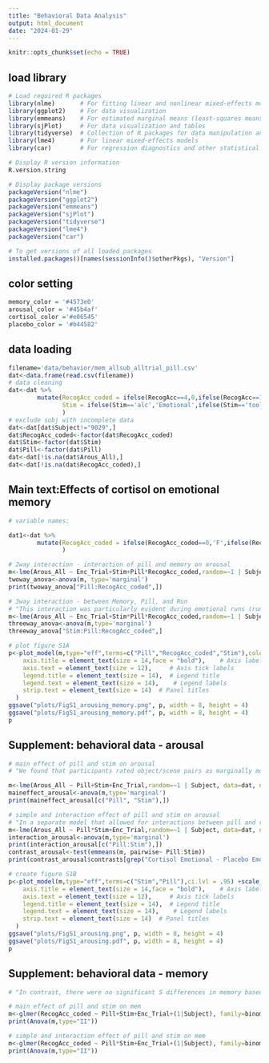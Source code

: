 ```yaml
---
title: "Behavioral Data Analysis"
output: html_document
date: "2024-01-29"
---
```


```r
knitr::opts_chunk$set(echo = TRUE)
```
## load library
```r
# Load required R packages
library(nlme)       # For fitting linear and nonlinear mixed-effects models
library(ggplot2)    # For data visualization
library(emmeans)    # For estimated marginal means (least-squares means)
library(sjPlot)     # For data visualization and tables
library(tidyverse)  # Collection of R packages for data manipulation and visualization
library(lme4)       # For linear mixed-effects models
library(car)        # For regression diagnostics and other statistical functions

# Display R version information
R.version.string

# Display package versions
packageVersion("nlme")
packageVersion("ggplot2")
packageVersion("emmeans")
packageVersion("sjPlot")
packageVersion("tidyverse")
packageVersion("lme4")
packageVersion("car")

# To get versions of all loaded packages
installed.packages()[names(sessionInfo()$otherPkgs), "Version"]
```
## color setting
```r

memory_color = '#4573e0'
arousal_color = '#45b4af'
cortisol_color ='#e06545'
placebo_color = '#b44582' 

```

## data loading
```r
filename='data/behavior/mem_allsub_alltrial_pill.csv'
dat<-data.frame(read.csv(filename))
# data cleaning 
dat<-dat %>%
        mutate(RecogAcc_coded = ifelse(RecogAcc==4,0,ifelse(RecogAcc==1,1,NA)),
               Stim = ifelse(Stim=='alc','Emotional',ifelse(Stim=='tool','Neutral',NA))
               )
# exclude subj with incomplete data
dat<-dat[dat$Subject!="9029",]
dat$RecogAcc_coded<-factor(dat$RecogAcc_coded)
dat$Stim<-factor(dat$Stim)
dat$Pill<-factor(dat$Pill)
dat<-dat[!is.na(dat$Arous_All),]
dat<-dat[!is.na(dat$RecogAcc_coded),]

```

## Main text:Effects of cortisol on emotional memory

```r
# variable names:

dat1<-dat %>%
        mutate(RecogAcc_coded = ifelse(RecogAcc_coded==0,'F',ifelse(RecogAcc_coded==1,'R',NA)),
               )

# 2way interaction - interaction of pill and memory on arousal
m<-lme(Arous_All ~ Enc_Trial+Stim+Pill*RecogAcc_coded,random=~1 | Subject,data=dat1)
twoway_anova<-anova(m, type='marginal')
print(twoway_anova["Pill:RecogAcc_coded",])

# 3way interaction - between Memory, Pill, and Run
# "This interaction was particularly evident during emotional runs (run x pill x memory: F(1,4007) = 7.20, p = .007; Figure S1A)."
m<-lme(Arous_All ~ Enc_Trial+Stim*Pill*RecogAcc_coded,random=~1 | Subject,data=dat1)
threeway_anova<-anova(m,type='marginal')
threeway_anova["Stim:Pill:RecogAcc_coded",]

# plot figure S1A
p<-plot_model(m,type="eff",terms=c("Pill","RecogAcc_coded","Stim"),colors=c(adjustcolor( memory_color, alpha.f = 0.4),adjustcolor( memory_color, alpha.f = 1),memory_color),dodge = .5, ci.lvl = .95, title = "")+  labs(x = "", y = "Arousal",colour="Memory") + theme_classic()  +theme(
    axis.title = element_text(size = 14,face = "bold"),    # Axis labels
    axis.text = element_text(size = 12),     # Axis tick labels
    legend.title = element_text(size = 14),  # Legend title
    legend.text = element_text(size = 14),    # Legend labels
    strip.text = element_text(size = 14)  # Panel titles
  )
ggsave("plots/FigS1_arousing_memory.png", p, width = 8, height = 4)
ggsave("plots/FigS1_arousing_memory.pdf", p, width = 8, height = 4)
p

```

## Supplement: behavioral data - arousal
```r
# main effect of pill and stim on arousal
# "We found that participants rated object/scene pairs as marginally more arousing under placebo (main effect pill: F(1, 4012) = 3.32, p = .07) and significantly more arousing during emotional runs (main effect run type: F(1,4012) = 56.30, p < .0001). "

m<-lme(Arous_All ~ Pill+Stim+Enc_Trial,random=~1 | Subject, data=dat, na.action=na.omit)
maineffect_arousal<-anova(m,type='marginal')
print(maineffect_arousal[c("Pill", "Stim"),])

# simple and interaction effect of pill and stim on arousal
# "In a separate model that allowed for interactions between pill and run type, we found that this boost in arousal for emotional runs was more evident under placebo conditions (Pill x Run: F(1,4011) = 4.21, p = .04; emotional cortisol vs emotional placebo: t(4011) = -2.74, p = .03； Fig S1B)."
m<-lme(Arous_All ~ Pill*Stim+Enc_Trial,random=~1 | Subject, data=dat, na.action=na.omit)
interaction_arousal<-anova(m,type='marginal')
print(interaction_arousal[c("Pill:Stim"),])
contrast_arousal<-test(emmeans(m, pairwise~ Pill:Stim))
print(contrast_arousal$contrasts[grep("Cortisol Emotional - Placebo Emotional", contrast_arousal$contrasts$contrast), ])

# create figure S1B
p<-plot_model(m,type="eff",terms=c("Stim","Pill"),ci.lvl = .95) +scale_color_manual(  name="",labels=c("Cortisol", "Placebo"),values = c(cortisol_color, placebo_color)) +labs(x = "", y = "Arousal",title="")  +theme_classic()+theme(
    axis.title = element_text(size = 14,face = "bold"),    # Axis labels
    axis.text = element_text(size = 12),     # Axis tick labels
    legend.title = element_text(size = 14),  # Legend title
    legend.text = element_text(size = 14),    # Legend labels
    strip.text = element_text(size = 14)  # Panel titles
  )
ggsave("plots/FigS1_arousing.png", p, width = 8, height = 4)
ggsave("plots/FigS1_arousing.pdf", p, width = 8, height = 4)
p
```

## Supplement: behavioral data - memory
```r
# "In contrast, there were no significant S differences in memory based on run or pill (all p > 0.05)."

# main effect of pill and stim on mem
m<-glmer(RecogAcc_coded ~ Pill+Stim+Enc_Trial+(1|Subject), family=binomial, data=dat)
print(Anova(m,type="II"))

# simple and interaction effect of pill and stim on mem
m<-glmer(RecogAcc_coded ~ Pill*Stim+Enc_Trial+(1|Subject), family=binomial, data=dat)
print(Anova(m,type="II"))


```
